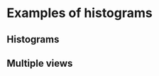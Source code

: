 
<Meta title="Gallery/Histograms" />

# Examples of histograms

## Histograms

<Canvas>
    <Story name="annotations">
        <Controller
            chart={LineHistogramChart}
            steps={['axes', 'data', 'primary-label', 'secondary-label']}
        />
    </Story>
</Canvas>

## Multiple views

<Canvas>
    <Story name="multiple views">
        <Controller
            chart={MultipleViewsHistogramChart}
            steps={['subtitle', 'small', 'medium', 'large']}
        />
    </Story>
</Canvas>
